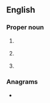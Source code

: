 {{also|oe|Oe|Œ|œ}}
==English==

===Proper noun===
{{en-prop}}

# {{lb|en|linguistics}} {{initialism of|en|Old English}}
# {{lb|en|New Zealand}} {{initialism of|en|{{w|Overseas Experience}}}}
# {{lb|en|computing}} {{initialism of|en|{{w|Outlook Express}}}}

===Anagrams===
* {{anagrams|en|a=eo|E O|E&O|EO|Eo|eo-}}